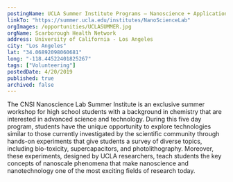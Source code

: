 ```yaml
---
postingName: UCLA Summer Institute Programs – Nanoscience + Applications of Nanoscience
linkTo: "https://summer.ucla.edu/institutes/NanoScienceLab"
orgImages: /opportunities/UCLASUMMER.jpg
orgName: Scarborough Health Network
address: University of California - Los Angeles
city: "Los Angeles"
lat: "34.06892098060681"
long: "-118.44522401825267"
tags: ["Volunteering"]
postedDate: 4/20/2019
published: true 
archived: false 
---
```

<div>
<p> The CNSI Nanoscience Lab Summer Institute is an exclusive summer workshop for high school students with a background in chemistry that are interested in 
advanced science and technology. During this five day program, students have the unique opportunity to explore technologies similar to those currently 
investigated by the scientific community through hands-on experiments that give students a survey of diverse topics, including bio-toxicity, supercapacitors, 
and photolithography. Moreover, these experiments, designed by UCLA researchers, teach students the key concepts of nanoscale phenomena that make nanoscience 
and nanotechnology one of the most exciting fields of research today. </p>
</div>